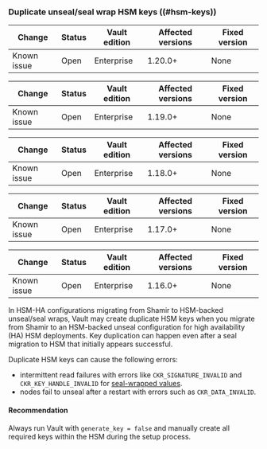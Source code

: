 ### Duplicate unseal/seal wrap HSM keys ((#hsm-keys)) <EnterpriseAlert inline="true" />

<!-- BEGIN: Vault:=v1.20.x -->

| Change      | Status   | Vault edition | Affected versions | Fixed version
| ----------- | -------- | ------------- | ----------------- | -------------
| Known issue | Open     | Enterprise    | 1.20.0+           | None

<!-- END: Vault:=v1.20.x -->

<!-- BEGIN: Vault:=v1.19.x -->

| Change      | Status   | Vault edition | Affected versions | Fixed version
| ----------- | -------- | ------------- | ----------------- | -------------
| Known issue | Open     | Enterprise    | 1.19.0+           | None

<!-- END: Vault:=v1.19.x -->

<!-- BEGIN: Vault:=v1.18.x -->

| Change      | Status   | Vault edition | Affected versions | Fixed version
| ----------- | -------- | ------------- | ----------------- | -------------
| Known issue | Open     | Enterprise    | 1.18.0+           | None

<!-- END: Vault:=v1.18.x -->

<!-- BEGIN: Vault:=v1.17.x -->

| Change      | Status   | Vault edition | Affected versions | Fixed version
| ----------- | -------- | ------------- | ----------------- | -------------
| Known issue | Open     | Enterprise    | 1.17.0+           | None

<!-- END: Vault:=v1.17.x -->

<!-- BEGIN: Vault:=v1.16.x -->

| Change      | Status   | Vault edition | Affected versions | Fixed version
| ----------- | -------- | ------------- | ----------------- | -------------
| Known issue | Open     | Enterprise    | 1.16.0+           | None

<!-- END: Vault:=v1.16.x -->

In HSM-HA configurations migrating from Shamir to HSM-backed unseal/seal wraps,
Vault may create duplicate HSM keys when you migrate from Shamir to an
HSM-backed unseal configuration for high availability (HA) HSM deployments. Key
duplication can happen even after a seal migration to HSM that initially
appears successful.

Duplicate HSM keys can cause the following errors:

- intermittent read failures with errors like `CKR_SIGNATURE_INVALID` and
  `CKR_KEY_HANDLE_INVALID` for [seal-wrapped values](/vault/docs/enterprise/sealwrap#wrapped-parameters).
- nodes fail to unseal after a restart with errors such as `CKR_DATA_INVALID`.

#### Recommendation

Always run Vault with `generate_key = false` and manually create all required
keys within the HSM during the setup process.